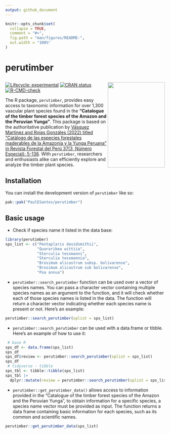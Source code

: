 ```yaml
---
output: github_document
---
```


<!-- README.md is generated from README.Rmd. Please edit that file -->

```r
knitr::opts_chunk$set(
  collapse = TRUE,
  comment = "#>",
  fig.path = "man/figures/README-",
  out.width = "100%"
)
```

# perutimber 
## <a href='https://github.com/PaulESantos/perutimber'><img src='man/figures/cover.jpg' align="right" height="270" width="180" /></a>

<!-- badges: start -->
[![Lifecycle: experimental](https://img.shields.io/badge/lifecycle-experimental-orange.svg)](https://lifecycle.r-lib.org/articles/stages.html#experimental)
[![CRAN status](https://www.r-pkg.org/badges/version/perutimber)](https://CRAN.R-project.org/package=perutimber)
[![R-CMD-check](https://github.com/PaulESantos/perutimber/actions/workflows/R-CMD-check.yaml/badge.svg)](https://github.com/PaulESantos/perutimber/actions/workflows/R-CMD-check.yaml)
<!-- badges: end -->

The R package, `perutimber`, provides easy access to taxonomic information for over 1,300 vascular plant species found in the **"Catalogue of the timber forest species of the Amazon and the Peruvian Yunga"**. This package is based on the authoritative publication by [Vásquez Martínez and Rojas Gonzáles (2022) titled "Catálogo de las especies forestales maderables de la Amazonía y la Yunga Peruana" in Revista Forestal del Perú 37(3, Número Especial): 5-138](https://revistas.lamolina.edu.pe/index.php/rfp/article/view/1956). With `perutimber`, researchers and enthusiasts alike can efficiently explore and analyze the timber plant species.

## Installation

You can install the development version of `perutimber` like so:

``` r
pak::pak("PaulESantos/perutimber")
```

## Basic usage

- Check if species name it listed in the data base:

```r
library(perutimber)
sps_list <- c("Pentaplaris davidsmithii", 
              "Quararibea wittiia",
              "Sterculia tessmanni", 
              "Sterculia tessmannia", 
              "Brosimum alicastrum subsp. bolivarense",
              "Brosimum alicastrum sub bolivarense",
              "Poa annua")

```
 -  `perutimber::search_perutimber` function can be used over a vector of species names. You can pass a character vector containing multiple species names as an argument to the function, and it will check whether each of those species names is listed in the data. The function will return a character vector indicating whether each species name is present or not. Here's an example:
 
```r
perutimber::search_perutimber(splist = sps_list)
```
 - `perutimber::search_perutimber` can be used with a data.frame or tibble. Here's an example of how to use it:
 
```r
 # base R
sps_df <- data.frame(sps_list)
sps_df
sps_df$review <- perutimber::search_perutimber(splist = sps_list)
sps_df
 # tidyverse - tibble
sps_tbl <- tibble::tibble(sps_list)
sps_tbl |> 
  dplyr::mutate(review = perutimber::search_perutimber(splist = sps_list))

```

- `perutimber::get_perutimber_data()` allows access to information provided in the "Catalogue of the timber forest species of the Amazon and the Peruvian Yunga", to obtain information for a specific species, a species name vector must be provided as input. The function returns a data frame containing basic information for each species, such as its common and scientific names.

```r
perutimber::get_perutimber_data(sps_list)

```


